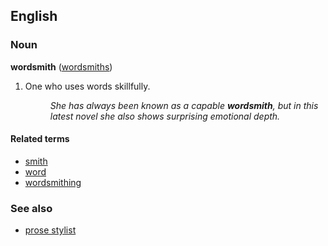 ==English==
===Noun===
'''wordsmith''' ([[wordsmiths]])

# One who uses words skillfully.
#: ''She has always been known as a capable '''wordsmith''', but in this latest novel she also shows surprising emotional depth.''

====Related terms====
*[[smith]]
*[[word]]
*[[wordsmithing]]

===See also===
*[[prose stylist]]